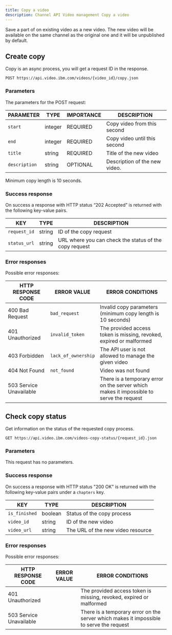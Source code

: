 ```yaml
---
title: Copy a video
description: Channel API Video management Copy a video
---
```


Save a part of on existing video as a new video. The new video will be available on the same channel as the original one and it will be unpublished by default.

## Create copy

Copy is an async process, you will get a request ID in the response.

```
POST https://api.video.ibm.com/videos/{video_id}/copy.json
```

### Parameters

The parameters for the POST request:

| PARAMETER     | TYPE    | IMPORTANCE | DESCRIPTION                   |
| ------------- | ------- | ---------- | ----------------------------- |
| `start`       | integer | REQUIRED   | Copy video from this second   |
| `end`         | integer | REQUIRED   | Copy video until this second  |
| `title`       | string  | REQUIRED   | Title of the new video        |
| `description` | string  | OPTIONAL   | Description of the new video. |

Minimum copy length is 10 seconds.

### Success response

On success a response with HTTP status “202 Accepted” is returned with the following key-value pairs.

| KEY          | TYPE   | DESCRIPTION                                            |
| ------------ | ------ | ------------------------------------------------------ |
| `request_id` | string | ID of the copy request                                 |
| `status_url` | string | URL where you can check the status of the copy request |

### Error responses

Possible error responses:

| HTTP RESPONSE CODE      | ERROR VALUE         | ERROR CONDITIONS                                                                        |
| ----------------------- | ------------------- | --------------------------------------------------------------------------------------- |
| 400 Bad Request         | `bad_request`       | Invalid copy parameters (minimum copy length is 10 seconds)                             |
| 401 Unauthorized        | `invalid_token`     | The provided access token is missing, revoked, expired or malformed                     |
| 403 Forbidden           | `lack_of_ownership` | The API user is not allowed to manage the given video                                   |
| 404 Not Found           | `not_found`         | Video was not found                                                                     |
| 503 Service Unavailable |                     | There is a temporary error on the server which makes it impossible to serve the request |

## Check copy status

Get information on the status of the requested copy process.

```
GET https://api.video.ibm.com/videos-copy-status/{request_id}.json
```

### Parameters

This request has no parameters.

### Success response

On success a response with HTTP status "200 OK" is returned with the following key-value pairs under a `chapters` key.

| KEY           | TYPE    | DESCRIPTION                       |
| ------------- | ------- | --------------------------------- |
| `is_finished` | boolean | Status of the copy process        |
| `video_id`    | string  | ID of the new video               |
| `video_url`   | string  | The URL of the new video resource |

### Error responses

Possible error responses:

| HTTP RESPONSE CODE | ERROR VALUE | ERROR CONDITIONS |
| ------------------ | ----------- | ---------------- |
| 401 Unauthorized | | The provided access token is missing, revoked, expired or malformed |
| 503 Service Unavailable | | There is a temporary error on the server which makes it impossible to serve the request |
